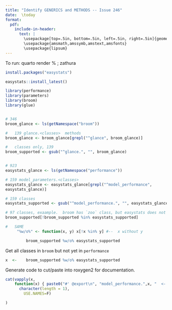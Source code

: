 ```yaml
---
title: "Identify GENERICS and METHODS -- Issue 246"
date:  \today 
format:
  pdf: 
    include-in-header: 
      text: |
        \usepackage[top=.5in, bottom=.5in, left=.5in, right=.5in]{geometry}
        \usepackage{amsmath,amssymb,amstext,amsfonts}
        \usepackage{lipsum}
---
```



To run:	quarto render %	; zathura  

```r
install.packages("easystats")

easystats::install_latest()
```


```r
library(performance)
library(parameters)
library(broom)
library(glue)


# 346	
broom_glance <- ls(getNamespace("broom"))

#	139 glance.<classes>  methods
broom_glance <- broom_glance[grepl("^glance", broom_glance)]

#	classes only, 139
broom_supported <- gsub("^glance.", "", broom_glance)


# 923
easystats_glance <- ls(getNamespace("performance"))

# 159 model_parameters.<classes>
easystats_glance <- easystats_glance[grepl("^model_performance",
easystats_glance)]

# 159 classes
easystats_supported <- gsub("^model_performance.", "", easystats_glance)

# 97 classes, exaample.  broom has `zoo` class, but easystats does not
broom_supported[!broom_supported %in% easystats_supported]

#	SAME
     "%w/o%" <- function(x, y) x[!x %in% y] #--  x without y

		 broom_supported %w/o% easystats_supported

```


Get all classes in `broom` but not yet in `performance`
```r

x  <- 	 broom_supported %w/o% easystats_supported

```

Generate code to cut/paste into roxygen2 for documentation.
```r

cat(vapply(x, 
	function(x) { paste0("#' @export\n", "model_performance.",x, "  <- model_performance.default\n\n")},
	  character(length = 1), 
		USE.NAMES=F)

)
```
